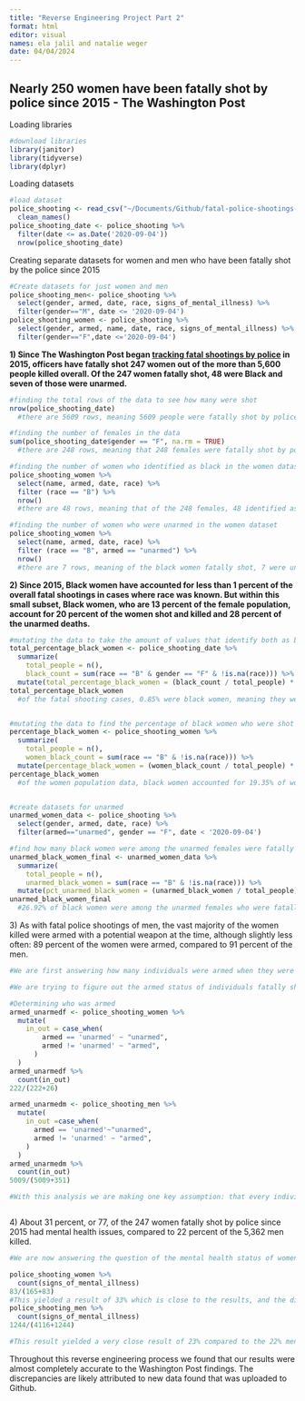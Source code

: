 ```yaml
---
title: "Reverse Engineering Project Part 2"
format: html
editor: visual
names: ela jalil and natalie weger
date: 04/04/2024
---
```


## **Nearly 250 women have been fatally shot by police since 2015 - The Washington Post**

Loading libraries

```r

#download libraries 
library(janitor)
library(tidyverse)
library(dplyr)
```

Loading datasets

```r

#load dataset
police_shooting <- read_csv("~/Documents/Github/fatal-police-shootings-data (2).csv") %>%
  clean_names() 
police_shooting_date <- police_shooting %>% 
  filter(date <= as.Date('2020-09-04'))
  nrow(police_shooting_date)
```

Creating separate datasets for women and men who have been fatally shot by the police since 2015

```r

#Create datasets for just women and men 
police_shooting_men<- police_shooting %>% 
  select(gender, armed, date, race, signs_of_mental_illness) %>% 
  filter(gender=="M", date <= '2020-09-04')
police_shooting_women <- police_shooting %>% 
  select(gender, armed, name, date, race, signs_of_mental_illness) %>% 
  filter(gender=="F",date <='2020-09-04')

```

**1) Since The Washington Post began [tracking fatal shootings by police](https://www.washingtonpost.com/graphics/investigations/police-shootings-database/) in 2015, officers have fatally shot 247 women out of the more than 5,600 people killed overall. Of the 247 women fatally shot, 48 were Black and seven of those were unarmed.**

```r
#finding the total rows of the data to see how many were shot 
nrow(police_shooting_date)
  #there are 5609 rows, meaning 5609 people were fatally shot by police between 2015 to 2020. this discrepancy is likely because the data from github was last      updated in 2022, so there have been updated shooting since then. 

#finding the number of females in the data 
sum(police_shooting_date$gender == "F", na.rm = TRUE)
  #there are 248 rows, meaning that 248 females were fatally shot by police. this discrepancy from 247 is likely because the data from github was last updated in 2022, so there have been updated shooting since then. 

#finding the number of women who identified as black in the women dataset
police_shooting_women %>%
  select(name, armed, date, race) %>%
  filter (race == "B") %>%
  nrow()
  #there are 48 rows, meaning that of the 248 females, 48 identified as black.

#finding the number of women who were unarmed in the women dataset
police_shooting_women %>%
  select(name, armed, date, race) %>%
  filter (race == "B", armed == "unarmed") %>%
  nrow()
  #there are 7 rows, meaning of the black women fatally shot, 7 were unarmed 

```

**2) Since 2015, Black women have accounted for less than 1 percent of the overall fatal shootings in cases where race was known. But within this small subset, Black women, who are 13 percent of the female population, account for 20 percent of the women shot and killed and 28 percent of the unarmed deaths.**\

```r

#mutating the data to take the amount of values that identify both as black and female and dividing it by the total to see the percentage of black women shot fatally by police
total_percentage_black_women <- police_shooting_date %>%
  summarize(
    total_people = n(),
    black_count = sum(race == "B" & gender == "F" & !is.na(race))) %>%
  mutate(total_percentage_black_women = (black_count / total_people) * 100)
total_percentage_black_women
  #of the fatal shooting cases, 0.85% were black women, meaning they were less than one percent the washington post article said less than one percent, so if there is a discrepancy then it is likely because the data from github was last updated in 2022, so there have been updated shooting since then. 


#mutating the data to find the percentage of black women who were shot out of the total women 
percentage_black_women <- police_shooting_women %>%
  summarize(
    total_people = n(),
    women_black_count = sum(race == "B" & !is.na(race))) %>%
  mutate(percentage_black_women = (women_black_count / total_people) * 100)
percentage_black_women
  #of the women population data, black women accounted for 19.35% of women who were shot fatally by the police. the discrepancy from 20 percent is likely because the data from github was last updated in 2022, so there have been updated shooting since then. 


#create datasets for unarmed 
unarmed_women_data <- police_shooting %>% 
  select(gender, armed, date, race) %>% 
  filter(armed=="unarmed", gender == "F", date < '2020-09-04')

#find how many black women were among the unarmed females were fatally shot 
unarmed_black_women_final <- unarmed_women_data %>%
  summarize(
    total_people = n(),
    unarmed_black_women = sum(race == "B" & !is.na(race))) %>%
  mutate(pct_unarmed_black_women = (unarmed_black_women / total_people) * 100)
unarmed_black_women_final
  #26.92% of black women were among the unarmed females who were fatally shot. the discrepancy from 28 percent is likely because the data from github was last updated in 2022, so there have been updated shooting since then. 

```

3\) As with fatal police shootings of men, the vast majority of the women killed were armed with a potential weapon at the time, although slightly less often: 89 percent of the women were armed, compared to 91 percent of the men.

```r

#We are first answering how many individuals were armed when they were fatally shot. We started with filtering the data by gender. We also filtered by the y/m/d to ensure that we had the same exact numbers as the article.

#We are trying to figure out the armed status of individuals fatally shot: **As with fatal police shootings of men, the vast majority of the women killed were armed with a potential weapon at the time, although slightly less often: 89 percent of the women were armed, compared to 91 percent of the men.**

#Determining who was armed
armed_unarmedf <- police_shooting_women %>% 
  mutate(
    in_out = case_when(
        armed == 'unarmed' ~ "unarmed",
        armed != 'unarmed' ~ "armed",
      )
  )
armed_unarmedf %>% 
  count(in_out) 
222/(222+26)

armed_unarmedm <- police_shooting_men %>% 
  mutate(
    in_out =case_when(
      armed == 'unarmed'~"unarmed",
      armed != 'unarmed' ~ "armed",
    )
  )
armed_unarmedm %>% 
  count(in_out)
5009/(5009+351)

#With this analysis we are making one key assumption: that every individiual that is not unarmed is armed. This is sorting blanks and undetermined weapons into the armed category, which might slightly skew our data. However the result that we get through this data yields 89%, which is what is described in the data.The male data was slightly off - with our results yielding 93% compared to the 91% described in the article. The Github was last updated in 2022, which is the likely reason why there is a discrepancy in the data



```

4\) About 31 percent, or 77, of the 247 women fatally shot by police since 2015 had mental health issues, compared to 22 percent of the 5,362 men killed.

```r

#We are now answering the question of the mental health status of women and men. This is the finding we are trying to recreate: **About 31 percent, or 77, of the 247 women fatally shot by police since 2015 had mental health issues, compared to 22 percent of the 5,362 men killed.**

police_shooting_women %>% 
  count(signs_of_mental_illness)
83/(165+83)
#This yielded a result of 33% which is close to the results, and the discrepancy in numbers between 77 and 83 are likely due to the updated data in Github. 
police_shooting_men %>% 
  count(signs_of_mental_illness)
1244/(4116+1244)

#This result yielded a very close result of 23% compared to the 22% mentioned in the article. This discrepancy is likely from the updated data in Github.


```

Throughout this reverse engineering process we found that our results were almost completely accurate to the Washington Post findings. The discrepancies are likely attributed to new data found that was uploaded to Github.
